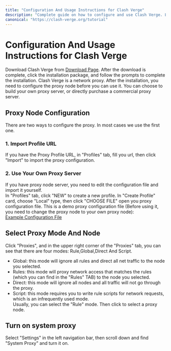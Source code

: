 ```yaml
---
title: "Configuration And Usage Instructions for Clash Verge"
description: "Complete guide on how to configure and use Clash Verge. Learn how to import proxy configuration URLs or set up your own proxy server step-by-step."
canonical: "https://clash-verge.org/tutorial"
---
```

# Configuration And Usage Instructions for Clash Verge

Download Clash Verge from [Download Page](/download). After the download is complete, click the installation package, and follow the prompts to complete the installation. Clash Verge is a network proxy. After the installation, you need to configure the proxy node before you can use it. You can choose to build your own proxy server, or directly purchase a commercial proxy server. 

## Proxy Node Configuration

There are two ways to configure the proxy. In most cases we use the first one.

### 1. Import Profile URL
If you have the Proxy Profile URL, in "Profiles" tab, fill you url, then click "Import" to import the proxy configuration.


### 2. Use Your Own Proxy Server
If you have proxy node server, you need to edit the configuration file and import it yourself.  
In "Profiles" tab, click "NEW" to create a new profile. In "Create Profile" card, choose "Local" type, then click "CHOOSE FILE" open you proxy configuration file.
This is a demo proxy configuration file (Before using it, you need to change the proxy node to your own proxy node):  
[Example Configuration File](https://gist.github.com/zimjin/8c0ec805a2d0fa4f28cc9e517a59ae6b)

## Select Proxy Mode And Node
Click "Proxies", and in the upper right corner of the "Proxies" tab, you can see that there are four modes: Rule,Global,Direct And Script.   
- Global: this mode will ignore all rules and direct all net traffic to the node you selected. 
- Rules:  this mode will proxy network access that matches the rules (which you can find in the "Rules" TAB) to the node you selected. 
- Direct: this mode will ignore all nodes and all traffic will not go through the proxy. 
- Script: this mode requires you to write rule scripts for network requests, which is an infrequently used mode.  
Usually, you can select the "Rule" mode.  Then click to select a proxy node.

## Turn on system proxy
Select "Settings" in the left navigation bar, then scroll down and find "System Proxy" and turn it on.